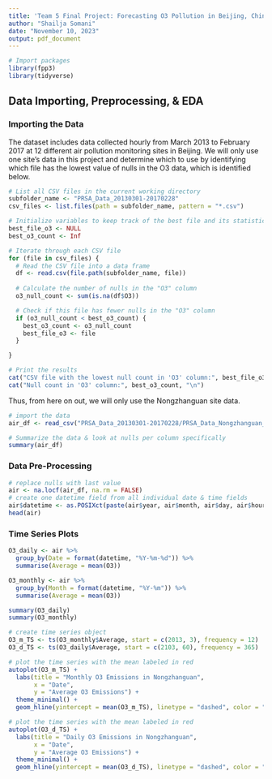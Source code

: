 ```yaml
---
title: 'Team 5 Final Project: Forecasting O3 Pollution in Beijing, China'
author: "Shailja Somani"
date: "November 10, 2023"
output: pdf_document
---
```


```r
# Import packages
library(fpp3)
library(tidyverse)
```

## Data Importing, Preprocessing, & EDA

### Importing the Data
The dataset includes data collected hourly from March 2013 to February 2017 at 12 different air pollution monitoring sites in Beijing. We will only use one site's data in this project and determine which to use by identifying which file has the lowest value of nulls in the O3 data, which is identified below. 

```r
# List all CSV files in the current working directory
subfolder_name <- "PRSA_Data_20130301-20170228"
csv_files <- list.files(path = subfolder_name, pattern = "*.csv")

# Initialize variables to keep track of the best file and its statistics
best_file_o3 <- NULL
best_o3_count <- Inf

# Iterate through each CSV file
for (file in csv_files) {
  # Read the CSV file into a data frame
  df <- read.csv(file.path(subfolder_name, file))
  
  # Calculate the number of nulls in the "O3" column
  o3_null_count <- sum(is.na(df$O3))

  # Check if this file has fewer nulls in the "O3" column
  if (o3_null_count < best_o3_count) {
    best_o3_count <- o3_null_count
    best_file_o3 <- file
  }

}

# Print the results
cat("CSV file with the lowest null count in 'O3' column:", best_file_o3, "\n")
cat("Null count in 'O3' column:", best_o3_count, "\n")
```

Thus, from here on out, we will only use the Nongzhanguan site data. 

```r
# import the data
air_df <- read_csv("PRSA_Data_20130301-20170228/PRSA_Data_Nongzhanguan_20130301-20170228.csv", show_col_types = FALSE)

# Summarize the data & look at nulls per column specifically
summary(air_df)
```

### Data Pre-Processing

```r
# replace nulls with last value
air <- na.locf(air_df, na.rm = FALSE)
# create one datetime field from all individual date & time fields
air$datetime <- as.POSIXct(paste(air$year, air$month, air$day, air$hour, sep="-"), format="%Y-%m-%d-%H")
head(air)
```

### Time Series Plots

```r
O3_daily <- air %>%
  group_by(Date = format(datetime, "%Y-%m-%d")) %>%
  summarise(Average = mean(O3))

O3_monthly <- air %>%
  group_by(Month = format(datetime, "%Y-%m")) %>%
  summarise(Average = mean(O3))

summary(O3_daily)
summary(O3_monthly)
```

```r
# create time series object
O3_m_TS <- ts(O3_monthly$Average, start = c(2013, 3), frequency = 12)
O3_d_TS <- ts(O3_daily$Average, start = c(2103, 60), frequency = 365)

# plot the time series with the mean labeled in red
autoplot(O3_m_TS) +
  labs(title = "Monthly O3 Emissions in Nongzhanguan",
       x = "Date",
       y = "Average O3 Emissions") +
  theme_minimal() +
  geom_hline(yintercept = mean(O3_m_TS), linetype = "dashed", color = "red")

# plot the time series with the mean labeled in red
autoplot(O3_d_TS) +
  labs(title = "Daily O3 Emissions in Nongzhanguan",
       x = "Date",
       y = "Average O3 Emissions") +
  theme_minimal() +
  geom_hline(yintercept = mean(O3_d_TS), linetype = "dashed", color = "red")
```




